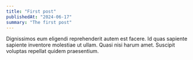 ```yaml
---
title: "First post"
publishedAt: "2024-06-17"
summary: "The first post"
---
```


Dignissimos eum eligendi reprehenderit autem est facere. Id quas sapiente sapiente inventore molestiae ut ullam. Quasi nisi harum amet. Suscipit voluptas repellat quidem praesentium.